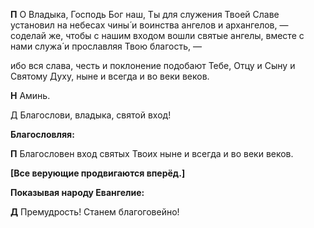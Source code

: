 **П** О Владыка, Господь Бог наш, Ты для служения Твоей Славе установил на небесах чины́ и воинства ангелов и архангелов, — соделай же, чтобы с нашим входом вошли святые ангелы, вместе с нами служа́ и прославляя Твою благость, —

ибо вся слава, честь и поклонение подобают Тебе, Отцу и Сыну и Святому Духу, ныне и всег­да и во веки веков.

**Н** Аминь.

Д Благослови, владыка, святой вход!

**Благословляя:**

**П** Благословен вход святых Твоих ныне и всегда и во веки веков.

**[Все верующие продвигаются вперёд.]**

**Показывая народу Евангелие:**

**Д** Премудрость! Ста­нем благоговейно!
